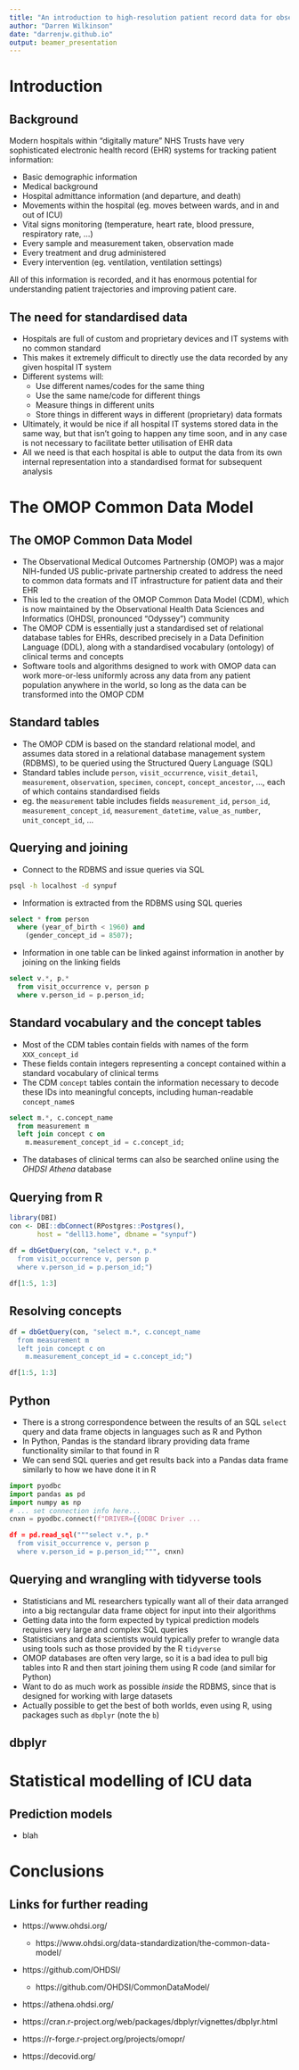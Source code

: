 ```yaml
---
title: "An introduction to high-resolution patient record data for observational health research"
author: "Darren Wilkinson"
date: "darrenjw.github.io"
output: beamer_presentation
---
```


# Introduction

## Background

Modern hospitals within "digitally mature" NHS Trusts have very sophisticated electronic health record (EHR) systems for tracking patient information:

* Basic demographic information
* Medical background
* Hospital admittance information (and departure, and death)
* Movements within the hospital (eg. moves between wards, and in and out of ICU)
* Vital signs monitoring (temperature, heart rate, blood pressure, respiratory rate, ...)
* Every sample and measurement taken, observation made
* Every treatment and drug administered
* Every intervention (eg. ventilation, ventilation settings)

All of this information is recorded, and it has enormous potential for understanding patient trajectories and improving patient care. 

## The need for standardised data

* Hospitals are full of custom and proprietary devices and IT systems with no common standard
* This makes it extremely difficult to directly use the data recorded by any given hospital IT system
* Different systems will:
    * Use different names/codes for the same thing
	* Use the same name/code for different things
	* Measure things in different units
	* Store things in different ways in different (proprietary) data formats
* Ultimately, it would be nice if all hospital IT systems stored data in the same way, but that isn't going to happen any time soon, and in any case is not necessary to facilitate better utilisation of EHR data
* All we need is that each hospital is able to output the data from its own internal representation into a standardised format for subsequent analysis

# The OMOP Common Data Model

## The OMOP Common Data Model

* The Observational Medical Outcomes Partnership (OMOP) was a major NIH-funded US public-private partnership created to address the need to common data formats and IT infrastructure for patient data and their EHR
* This led to the creation of the OMOP Common Data Model (CDM), which is now maintained by the Observational Health Data Sciences and Informatics (OHDSI, pronounced "Odyssey") community
* The OMOP CDM is essentially just a standardised set of relational database tables for EHRs, described precisely in a Data Definition Language (DDL), along with a standardised vocabulary (ontology) of clinical terms and concepts
* Software tools and algorithms designed to work with OMOP data can work more-or-less uniformly across any data from any patient population anywhere in the world, so long as the data can be transformed into the OMOP CDM

## Standard tables

* The OMOP CDM is based on the standard relational model, and assumes data stored in a relational database management system (RDBMS), to be queried using the Structured Query Language (SQL)
* Standard tables include `person`, `visit_occurrence`, `visit_detail`, `measurement`, `observation`, `specimen`, `concept`, `concept_ancestor`, ..., each of which contains standardised fields
* eg. the `measurement` table includes fields `measurement_id`, `person_id`, `measurement_concept_id`, `measurement_datetime`, `value_as_number`, `unit_concept_id`, ...

## Querying and joining

* Connect to the RDBMS and issue queries via SQL
```bash
psql -h localhost -d synpuf
```
* Information is extracted from the RDBMS using SQL queries
```sql
select * from person 
  where (year_of_birth < 1960) and 
    (gender_concept_id = 8507);
```
* Information in one table can be linked against information in another by joining on the linking fields
```sql
select v.*, p.*
  from visit_occurrence v, person p
  where v.person_id = p.person_id;
```

## Standard vocabulary and the concept tables

* Most of the CDM tables contain fields with names of the form `XXX_concept_id`
* These fields contain integers representing a concept contained within a standard vocabulary of clinical terms
* The CDM `concept` tables contain the information necessary to decode these IDs into meaningful concepts, including human-readable `concept_name`s
```sql
select m.*, c.concept_name
  from measurement m
  left join concept c on
    m.measurement_concept_id = c.concept_id;
```
* The databases of clinical terms can also be searched online using the *OHDSI Athena* database

## Querying from R

```r
library(DBI)
con <- DBI::dbConnect(RPostgres::Postgres(),
       host = "dell13.home", dbname = "synpuf")
	   
df = dbGetQuery(con, "select v.*, p.*
  from visit_occurrence v, person p
  where v.person_id = p.person_id;")

df[1:5, 1:3]
```

## Resolving concepts

```r
df = dbGetQuery(con, "select m.*, c.concept_name
  from measurement m
  left join concept c on
    m.measurement_concept_id = c.concept_id;")

df[1:5, 1:3]
```

## Python

* There is a strong correspondence between the results of an SQL `select` query and data frame objects in languages such as R and Python
* In Python, Pandas is the standard library providing data frame functionality similar to that found in R
* We can send SQL queries and get results back into a Pandas data frame similarly to how we have done it in R

```python
import pyodbc
import pandas as pd
import numpy as np
# ... set connection info here...
cnxn = pyodbc.connect(f"DRIVER={{ODBC Driver ...

df = pd.read_sql("""select v.*, p.*
  from visit_occurrence v, person p
  where v.person_id = p.person_id;""", cnxn)
```

## Querying and wrangling with tidyverse tools

* Statisticians and ML researchers typically want all of their data arranged into a big rectangular data frame object for input into their algorithms
* Getting data into the form expected by typical prediction models requires very large and complex SQL queries
* Statisticians and data scientists would typically prefer to wrangle data using tools such as those provided by the R `tidyverse` 
* OMOP databases are often very large, so it is a bad idea to pull big tables into R and then start joining them using R code (and similar for Python)
* Want to do as much work as possible *inside* the RDBMS, since that is designed for working with large datasets
* Actually possible to get the best of both worlds, even using R, using packages such as `dbplyr` (note the `b`)

## dbplyr



# Statistical modelling of ICU data

## Prediction models

* blah

# Conclusions

## Links for further reading

* https://www.ohdsi.org/
    * https://www.ohdsi.org/data-standardization/the-common-data-model/
* https://github.com/OHDSI/
    * https://github.com/OHDSI/CommonDataModel/
* https://athena.ohdsi.org/
* https://cran.r-project.org/web/packages/dbplyr/vignettes/dbplyr.html
* https://r-forge.r-project.org/projects/omopr/

* https://decovid.org/


